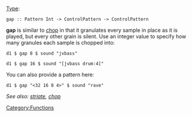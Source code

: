 {{DISPLAYTITLE:gap}} 

[[Type signature|Type]]: <source inline>gap :: Pattern Int -> ControlPattern -> ControlPattern</source>

'''gap''' is similar to [[chop]] in that it granulates every sample in place as it is played, but every other grain is silent. Use an integer value to specify how many granules each sample is chopped into:

<source>
d1 $ gap 8 $ sound "jvbass"

d1 $ gap 16 $ sound "[jvbass drum:4]"
</source>

You can also provide a pattern here:

<source>
d1 $ gap "<32 16 8 4>" $ sound "rave"
</source>

''See also: [[striate]], [[chop]]''

[[Category:Functions]]